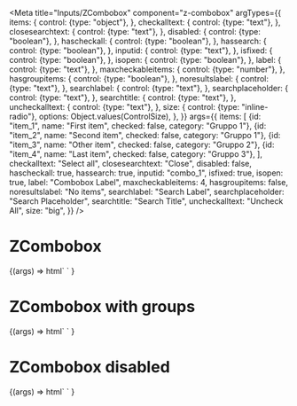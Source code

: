 
<Meta
  title="Inputs/ZCombobox"
  component="z-combobox"
  argTypes={{
    items: {
      control: {type: "object"},
    },
    checkalltext: {
      control: {type: "text"},
    },
    closesearchtext: {
      control: {type: "text"},
    },
    disabled: {
      control: {type: "boolean"},
    },
    hascheckall: {
      control: {type: "boolean"},
    },
    hassearch: {
      control: {type: "boolean"},
    },
    inputid: {
      control: {type: "text"},
    },
    isfixed: {
      control: {type: "boolean"},
    },
    isopen: {
      control: {type: "boolean"},
    },
    label: {
      control: {type: "text"},
    },
    maxcheckableitems: {
      control: {type: "number"},
    },
    hasgroupitems: {
      control: {type: "boolean"},
    },
    noresultslabel: {
      control: {type: "text"},
    },
    searchlabel: {
      control: {type: "text"},
    },
    searchplaceholder: {
      control: {type: "text"},
    },
    searchtitle: {
      control: {type: "text"},
    },
    uncheckalltext: {
      control: {type: "text"},
    },
    size: {
      control: {type: "inline-radio"},
      options: Object.values(ControlSize),
    },
  }}
  args={{
    items: [
      {id: "item_1", name: "First item", checked: false, category: "Gruppo 1"},
      {id: "item_2", name: "Second item", checked: false, category: "Gruppo 1"},
      {id: "item_3", name: "Other item", checked: false, category: "Gruppo 2"},
      {id: "item_4", name: "Last item", checked: false, category: "Gruppo 3"},
    ],
    checkalltext: "Select all",
    closesearchtext: "Close",
    disabled: false,
    hascheckall: true,
    hassearch: true,
    inputid: "combo_1",
    isfixed: true,
    isopen: true,
    label: "Combobox Label",
    maxcheckableitems: 4,
    hasgroupitems: false,
    noresultslabel: "No items",
    searchlabel: "Search Label",
    searchplaceholder: "Search Placeholder",
    searchtitle: "Search Title",
    uncheckalltext: "Uncheck All",
    size: "big",
  }}
/>

# ZCombobox

<Canvas>
  <Story name="z-combobox">
    {(args) =>
      html` <z-combobox
        checkalltext=${args.checkalltext}
        closesearchtext=${args.closesearchtext}
        disabled=${args.disabled}
        hascheckall=${args.hascheckall}
        hassearch=${args.hassearch}
        inputid=${args.inputid}
        isfixed=${args.isfixed}
        isopen=${args.isopen}
        items=${JSON.stringify(args.items)}
        label=${args.label}
        maxcheckableitems=${args.maxcheckableitems}
        hasgroupitems=${args.hasgroupitems}
        noresultslabel=${args.noresultslabel}
        searchlabel=${args.searchlabel}
        searchplaceholder=${args.searchplaceholder}
        searchtitle=${args.searchtitle}
        uncheckalltext=${args.uncheckalltext}
        size=${args.size}
      />`
    }
  </Story>
</Canvas>

# ZCombobox with groups

<Canvas>
  <Story
    name="z-combobox with groups"
    args={{
      items: [
        {id: "item_1", name: "First item", checked: false, category: "Gruppo 1"},
        {id: "item_2", name: "Second item", checked: false, category: "Gruppo 1"},
        {id: "item_3", name: "Other item", checked: false, category: "Gruppo 2"},
        {id: "item_5", name: "And another item", checked: false, category: "Gruppo 3"},
        {id: "item_6", name: "And another one", checked: false, category: "Gruppo 3"},
        {id: "item_7", name: "Last item", checked: false, category: "Gruppo 4"},
      ],
      hasgroupitems: true,
    }}
  >
    {(args) =>
      html` <z-combobox
        checkalltext=${args.checkalltext}
        closesearchtext=${args.closesearchtext}
        disabled=${args.disabled}
        hascheckall=${args.hascheckall}
        hassearch=${args.hassearch}
        inputid=${args.inputid}
        isfixed=${args.isfixed}
        isopen=${args.isopen}
        items=${JSON.stringify(args.items)}
        label=${args.label}
        maxcheckableitems=${args.maxcheckableitems}
        hasgroupitems=${args.hasgroupitems}
        noresultslabel=${args.noresultslabel}
        searchlabel=${args.searchlabel}
        searchplaceholder=${args.searchplaceholder}
        searchtitle=${args.searchtitle}
        uncheckalltext=${args.uncheckalltext}
        size=${args.size}
      />`
    }
  </Story>
</Canvas>

# ZCombobox disabled

<Canvas>
  <Story
    name="z-combobox disabled"
    args={{
      disabled: true,
    }}
  >
    {(args) =>
      html` <z-combobox
        checkalltext=${args.checkalltext}
        closesearchtext=${args.closesearchtext}
        disabled=${args.disabled}
        hascheckall=${args.hascheckall}
        hassearch=${args.hassearch}
        inputid=${args.inputid}
        isfixed=${args.isfixed}
        isopen=${args.isopen}
        items=${JSON.stringify(args.items)}
        label=${args.label}
        maxcheckableitems=${args.maxcheckableitems}
        hasgroupitems=${args.hasgroupitems}
        noresultslabel=${args.noresultslabel}
        searchlabel=${args.searchlabel}
        searchplaceholder=${args.searchplaceholder}
        searchtitle=${args.searchtitle}
        uncheckalltext=${args.uncheckalltext}
        size=${args.size}
      />`
    }
  </Story>
</Canvas>

<ArgsTable of="z-combobox" />

